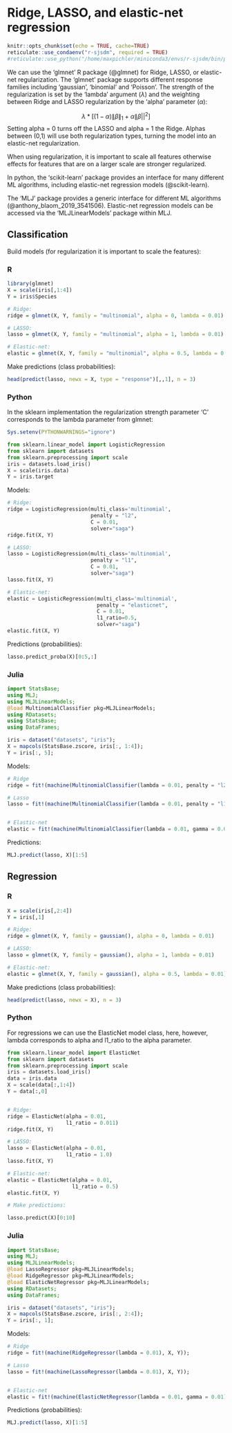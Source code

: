 # Ridge, LASSO, and elastic-net regression

```r
knitr::opts_chunk$set(echo = TRUE, cache=TRUE)
reticulate::use_condaenv("r-sjsdm", required = TRUE)
#reticulate::use_python("/home/maxpichler/miniconda3/envs/r-sjsdm/bin/python", required = TRUE)
```


We can use the 'glmnet' R package (@glmnet) for Ridge, LASSO, or elastic-net regularization. The 'glmnet' package supports different response families including 'gaussian', 'binomial' and 'Poisson'. The strength of the regularization is set by the 'lambda' argument ($\lambda$) and the weighting between Ridge and LASSO regularization by the 'alpha' parameter ($\alpha$):

$$
\lambda*[(1 - \alpha)\|\beta\|_1 + \alpha\|\beta||^2]
$$ Setting alpha = 0 turns off the LASSO and alpha = 1 the Ridge. Alphas between (0,1) will use both regularization types, turning the model into an elastic-net regularization.

When using regularization, it is important to scale all features otherwise effects for features that are on a larger scale are stronger regularized.


In python, the 'scikit-learn' package provides an interface for many different ML algorithms, including elastic-net regression models (@scikit-learn).

The 'MLJ' package provides a generic interface for different ML algorithms (@anthony_blaom_2019_3541506). Elastic-net regression models can be accessed via the 'MLJLinearModels' package within MLJ.


## Classification

Build models (for regularization it is important to scale the features):

::: panel-tabset
### R

```r
library(glmnet)
X = scale(iris[,1:4])
Y = iris$Species

# Ridge:
ridge = glmnet(X, Y, family = "multinomial", alpha = 0, lambda = 0.01)

# LASSO:
lasso = glmnet(X, Y, family = "multinomial", alpha = 1, lambda = 0.01)

# Elastic-net:
elastic = glmnet(X, Y, family = "multinomial", alpha = 0.5, lambda = 0.01)
```

Make predictions (class probabilities):

```r
head(predict(lasso, newx = X, type = "response")[,,1], n = 3)
```

### Python

In the sklearn implementation the regularization strength parameter 'C' corresponds to the lambda parameter from glmnet:

```r
Sys.setenv(PYTHONWARNINGS="ignore")
```

```python
from sklearn.linear_model import LogisticRegression
from sklearn import datasets
from sklearn.preprocessing import scale
iris = datasets.load_iris()
X = scale(iris.data)
Y = iris.target

```

Models:

```python

# Ridge:
ridge = LogisticRegression(multi_class='multinomial', 
                           penalty = "l2", 
                           C = 0.01, 
                           solver="saga")
ridge.fit(X, Y)

# LASSO:
lasso = LogisticRegression(multi_class='multinomial', 
                           penalty = "l1", 
                           C = 0.01, 
                           solver="saga")
lasso.fit(X, Y)

# Elastic-net:
elastic = LogisticRegression(multi_class='multinomial', 
                             penalty = "elasticnet", 
                             C = 0.01, 
                             l1_ratio=0.5, 
                             solver="saga")
elastic.fit(X, Y)

```

Predictions (probabilities):

```python

lasso.predict_proba(X)[0:5,:]

```

### Julia


```julia
import StatsBase;
using MLJ;
using MLJLinearModels;
@load MultinomialClassifier pkg=MLJLinearModels;
using RDatasets;
using StatsBase;
using DataFrames;
```

```julia
iris = dataset("datasets", "iris");
X = mapcols(StatsBase.zscore, iris[:, 1:4]);
Y = iris[:, 5];

```

Models:

```julia

# Ridge
ridge = fit!(machine(MultinomialClassifier(lambda = 0.01, penalty = "l2"), X, Y));

# Lasso
lasso = fit!(machine(MultinomialClassifier(lambda = 0.01, penalty = "l1"), X, Y));


# Elastic-net
elastic = fit!(machine(MultinomialClassifier(lambda = 0.01, gamma = 0.01, penalty = "en"), X, Y));


```

Predictions:

```julia
MLJ.predict(lasso, X)[1:5]
```


:::

## Regression

::: panel-tabset
### R

```r
X = scale(iris[,2:4])
Y = iris[,1]

# Ridge:
ridge = glmnet(X, Y, family = gaussian(), alpha = 0, lambda = 0.01)

# LASSO:
lasso = glmnet(X, Y, family = gaussian(), alpha = 1, lambda = 0.01)

# Elastic-net:
elastic = glmnet(X, Y, family = gaussian(), alpha = 0.5, lambda = 0.01)
```

Make predictions (class probabilities):

```r
head(predict(lasso, newx = X), n = 3)
```

### Python

For regressions we can use the ElasticNet model class, here, however, lambda corresponds to alpha and l1_ratio to the alpha parameter.

```python
from sklearn.linear_model import ElasticNet
from sklearn import datasets
from sklearn.preprocessing import scale
iris = datasets.load_iris()
data = iris.data
X = scale(data[:,1:4])
Y = data[:,0]


# Ridge:
ridge = ElasticNet(alpha = 0.01,
                   l1_ratio = 0.011)
ridge.fit(X, Y)

# LASSO:
lasso = ElasticNet(alpha = 0.01,
                   l1_ratio = 1.0)
lasso.fit(X, Y)

# Elastic-net:
elastic = ElasticNet(alpha = 0.01,
                     l1_ratio = 0.5)
elastic.fit(X, Y)

# Make predictions:

lasso.predict(X)[0:10]

```

### Julia

```julia
import StatsBase;
using MLJ;
using MLJLinearModels;
@load LassoRegressor pkg=MLJLinearModels;
@load RidgeRegressor pkg=MLJLinearModels;
@load ElasticNetRegressor pkg=MLJLinearModels;
using RDatasets;
using DataFrames;
```

```julia
iris = dataset("datasets", "iris");
X = mapcols(StatsBase.zscore, iris[:, 2:4]);
Y = iris[:, 1];
```

Models:

```julia
# Ridge
ridge = fit!(machine(RidgeRegressor(lambda = 0.01), X, Y));

# Lasso
lasso = fit!(machine(LassoRegressor(lambda = 0.01), X, Y));


# Elastic-net
elastic = fit!(machine(ElasticNetRegressor(lambda = 0.01, gamma = 0.01), X, Y));
```

Predictions (probabilities):

```julia
MLJ.predict(lasso, X)[1:5]
```


:::
